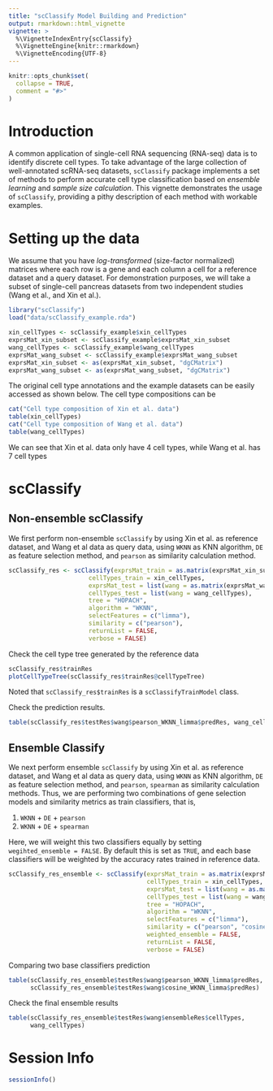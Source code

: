 ```yaml
---
title: "scClassify Model Building and Prediction"
output: rmarkdown::html_vignette
vignette: >
  %\VignetteIndexEntry{scClassify}
  %\VignetteEngine{knitr::rmarkdown}
  %\VignetteEncoding{UTF-8}
---
```


```r
knitr::opts_chunk$set(
  collapse = TRUE,
  comment = "#>"
)
```

# Introduction

A common application of single-cell RNA sequencing (RNA-seq) data is to identify discrete cell types. To take advantage of the large collection of well-annotated scRNA-seq datasets, `scClassify` package implements a set of methods to perform accurate cell type classification based on *ensemble learning* and *sample size calculation*. This vignette demonstrates the usage of `scClassify`, providing a pithy description of each method with workable examples. 

# Setting up the data

We assume that you have *log-transformed* (size-factor normalized) matrices where each row is a gene and each column a cell for a reference dataset and a query dataset. For demonstration purposes, we will take a subset of single-cell pancreas datasets from two independent studies (Wang et al., and Xin et al.).


```r
library("scClassify")
load("data/scClassify_example.rda")
```




```r
xin_cellTypes <- scClassify_example$xin_cellTypes
exprsMat_xin_subset <- scClassify_example$exprsMat_xin_subset
wang_cellTypes <- scClassify_example$wang_cellTypes
exprsMat_wang_subset <- scClassify_example$exprsMat_wang_subset
exprsMat_xin_subset <- as(exprsMat_xin_subset, "dgCMatrix")
exprsMat_wang_subset <- as(exprsMat_wang_subset, "dgCMatrix")
```


The original cell type annotations and the example datasets can be easily accessed as shown below. The cell type compositions can be


```r
cat("Cell type composition of Xin et al. data")
table(xin_cellTypes)
cat("Cell type composition of Wang et al. data")
table(wang_cellTypes)
```

We can see that Xin et al. data only have 4 cell types, while Wang et al. has 7 cell types

# scClassify



## Non-ensemble scClassify

We first perform non-ensemble `scClassify` by using Xin et al. as reference dataset, and Wang et al data as query data, using `WKNN` as KNN algorithm, `DE` as feature selection method, and `pearson` as similarity calculation method.

```r
scClassify_res <- scClassify(exprsMat_train = as.matrix(exprsMat_xin_subset),
                      cellTypes_train = xin_cellTypes,
                      exprsMat_test = list(wang = as.matrix(exprsMat_wang_subset)),
                      cellTypes_test = list(wang = wang_cellTypes),
                      tree = "HOPACH",
                      algorithm = "WKNN",
                      selectFeatures = c("limma"),
                      similarity = c("pearson"),
                      returnList = FALSE,
                      verbose = FALSE)

```

Check the cell type tree generated by the reference data

```r
scClassify_res$trainRes
plotCellTypeTree(scClassify_res$trainRes@cellTypeTree)
```

Noted that `scClassify_res$trainRes` is a `scClassifyTrainModel` class.


Check the prediction results.

```r
table(scClassify_res$testRes$wang$pearson_WKNN_limma$predRes, wang_cellTypes)
```




## Ensemble Classify

We next perform ensemble `scClassify` by using Xin et al. as reference dataset, and Wang et al data as query data, using `WKNN` as KNN algorithm, `DE` as feature selection method, and `pearson`, `spearman` as similarity calculation methods. Thus, we are performing two combinations of gene selection models and similarity metrics as train classifiers, that is, 

1. `WKNN` + `DE` + `pearson`
2. `WKNN` + `DE` + `spearman`

Here, we will weight this two classifiers equally by setting `wegihted_ensemble = FALSE`. By default this is set as `TRUE`, and each base classifiers will be weighted by the accuracy rates trained in reference data.

```r
scClassify_res_ensemble <- scClassify(exprsMat_train = as.matrix(exprsMat_xin_subset),
                                      cellTypes_train = xin_cellTypes,
                                      exprsMat_test = list(wang = as.matrix(exprsMat_wang_subset)),
                                      cellTypes_test = list(wang = wang_cellTypes),
                                      tree = "HOPACH",
                                      algorithm = "WKNN",
                                      selectFeatures = c("limma"),
                                      similarity = c("pearson", "cosine"),
                                      weighted_ensemble = FALSE,
                                      returnList = FALSE,
                                      verbose = FALSE)

```

Comparing two base classifiers prediction 

```r
table(scClassify_res_ensemble$testRes$wang$pearson_WKNN_limma$predRes,
      scClassify_res_ensemble$testRes$wang$cosine_WKNN_limma$predRes)
```

Check the final ensemble results

```r
table(scClassify_res_ensemble$testRes$wang$ensembleRes$cellTypes, 
      wang_cellTypes)
```

# Session Info

```r
sessionInfo()
```
